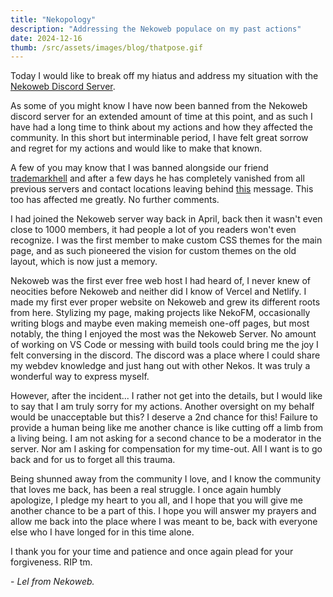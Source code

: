 ```yaml
---
title: "Nekopology"
description: "Addressing the Nekoweb populace on my past actions"
date: 2024-12-16
thumb: /src/assets/images/blog/thatpose.gif
---
```


Today I would like to break off my hiatus and address my situation with the [Nekoweb Discord Server](https://discord.gg/hvfHKyVS6b).

As some of you might know I have now been banned from the Nekoweb discord server for an extended amount of time at this point, and as such I have had a long time to think about my actions and how they affected the community. In this short but interminable period, I have felt great sorrow and regret for my actions and would like to make that known.

A few of you may know that I was banned alongside our friend [trademarkhell](https://trademarkhell.net) and after a few days he has completely vanished from all previous servers and contact locations leaving behind [this](https://trademarkhell.net/blog/contrarianism/) message. This too has affected me greatly. No further comments.

I had joined the Nekoweb server way back in April, back then it wasn't even close to 1000 members, it had people a lot of you readers won't even recognize. I was the first member to make custom CSS themes for the main page, and as such pioneered the vision for custom themes on the old layout, which is now just a memory.

Nekoweb was the first ever free web host I had heard of, I never knew of neocities before Nekoweb and neither did I know of Vercel and Netlify. I made my first ever proper website on Nekoweb and grew its different roots from here. Stylizing my page, making projects like NekoFM, occasionally writing blogs and maybe even making memeish one-off pages, but most notably, the thing I enjoyed the most was the Nekoweb Server. No amount of working on VS Code or messing with build tools could bring me the joy I felt conversing in the discord. The discord was a place where I could share my webdev knowledge and just hang out with other Nekos. It was truly a wonderful way to express myself.

However, after the incident... I rather not get into the details, but I would like to say that I am truly sorry for my actions. Another oversight on my behalf would be unacceptable but this? I deserve a 2nd chance for this! Failure to provide a human being like me another chance is like cutting off a limb from a living being. I am not asking for a second chance to be a moderator in the server. Nor am I asking for compensation for my time-out. All I want is to go back and for us to forget all this trauma.

Being shunned away from the community I love, and I know the community that loves me back, has been a real struggle. I once again humbly apologize, I pledge my heart to you all, and I hope that you will give me another chance to be a part of this. I hope you will answer my prayers and allow me back into the place where I was meant to be, back with everyone else who I have longed for in this time alone.

I thank you for your time and patience and once again plead for your forgiveness. RIP tm.

\- _Lel from Nekoweb._
